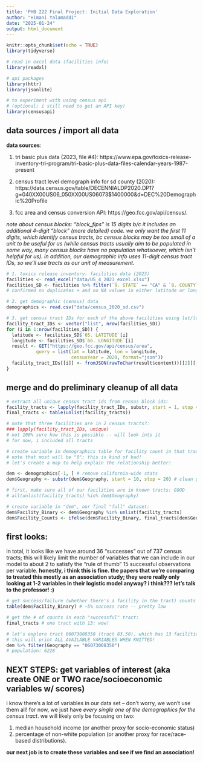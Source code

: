 ```yaml
---
title: 'PHB 222 Final Project: Initial Data Exploration'
author: "Himani Yalamaddi"
date: "2025-01-24"
output: html_document
---
```


```r
knitr::opts_chunk$set(echo = TRUE)
library(tidyverse)

# read in excel data (facilities info)
library(readxl)

# api packages
library(httr)
library(jsonlite)

# to experiment with using census api 
# (optional; i still need to get an API key)
library(censusapi)
```

## data sources / import all data 

**data sources**: 

1. tri basic plus data (2023, file #4): https://www.epa.gov/toxics-release-inventory-tri-program/tri-basic-plus-data-files-calendar-years-1987-present 

2. census tract level demograph info for sd county (2020): https://data.census.gov/table/DECENNIALDP2020.DP1?g=040XX00US06_050XX00US06073$1400000&d=DEC%20Demographic%20Profile 

3. fcc area and census conversion API: https://geo.fcc.gov/api/census/. 

*note about census blocks: "block_fips" is 15 digits b/c it includes an additional 4-digit "block" (more detailed) code. we only want the first 11 digits, which identify census tracts, bc census blocks may be too small of a unit to be useful for us (while census tracts usually aim to be populated in some way, many census blocks have no population whatsoever, which isn't helpful for us). in addition, our demographic info uses 11-digit census tract IDs, so we'll use tracts as our unit of measurement.*

```r
# 1. toxics release inventory: facilities data (2023)
facilities <- read_excel("data/US_4_2023_excel.xlsx")
facilities_SD <- facilities %>% filter(`9. STATE` == "CA" & `8. COUNTY` == "SAN DIEGO")
# confirmed no duplicates + and no NA values in either latitude or longitude information

# 2. get demographic (census) data
demographics <- read.csv("data/census_2020_sd.csv")

# 3. get census tract IDs for each of the above facilities using lat/long coords!
facility_tract_IDs <- vector("list", nrow(facilities_SD))
for (i in 1:nrow(facilities_SD)) {
  latitude <- facilities_SD$`65. LATITUDE`[i]
  longitude <- facilities_SD$`66. LONGITUDE`[i]
  result <- GET("https://geo.fcc.gov/api/census/area", 
           query = list(lat = latitude, lon = longitude, 
                        censusYear = 2020, format="json"))
  facility_tract_IDs[[i]] <- fromJSON(rawToChar(result$content))[[2]][["block_fips"]]
}
``` 

## merge and do preliminary cleanup of all data 

```r
# extract all unique census tract ids from census block ids:
facility_tracts <- lapply(facility_tract_IDs, substr, start = 1, stop = 11)
final_tracts <- table(unlist(facility_tracts))

# note that three facilities are in 2 census tracts?: 
### lapply(facility_tract_IDs, unique)
# not 100% sure how this is possible -- will look into it
# for now, i included all tracts

# create variable in demographics table for facility count in that tract
# note that most will be "0"; this is kind of bad!
# let's create a map to help explain the relationship better!

dem <- demographics[-1, ] # remove california-wide stats 
dem$Geography <- substr(dem$Geography, start = 10, stop = 20) # clean geoid

# first, make sure all of our facilities are in known tracts: GOOD
# all(unlist(facility_tracts) %in% dem$Geography)

# create variable in "dem", our final "full" dataset:
dem$Facility_Binary <- dem$Geography %in% unlist(facility_tracts)
dem$Facility_Counts <- ifelse(dem$Facility_Binary, final_tracts[dem$Geography], 0)
``` 


## first looks: 

in total, it looks like we have around 36 "successes" out of 737 census tracts; this will likely limit the number of variables that we can include in our model to about 2 to satisfy the "rule of thumb" 15 successful observations per variable. **honestly, i think this is fine. the papers that we're comparing to treated this mostly as an association study; they were really only looking at 1-2 variables in their logistic model anyway? i think??? let's talk to the professor! :)**

```r
# get success/failure (whether there's a facility in the tract) counts
table(dem$Facility_Binary) # ~5% success rate -- pretty low

# get the # of counts in each "successful" tract: 
final_tracts # one tract with 13: wow!

# let's explore tract 06073008350 (tract 83.50), which has 13 facilities in it
# this will print ALL AVAILABLE VARIABLES WHEN KNITTED!
dem %>% filter(Geography == "06073008350")
# population: 6228
```


## NEXT STEPS: get variables of interest (aka create ONE or TWO race/socioeconomic variables w/ scores) 
i know there's a lot of variables in our data set -- don't worry, we won't use them all! for now, we just have *every single one of the demographics for the census tract*. we will likely only be focusing on two: 

1. median household income (or another proxy for socio-economic status) 
2. percentage of non-white population (or another proxy for race/race-based distributions). 

**our next job is to create these variables and see if we find an association!**

